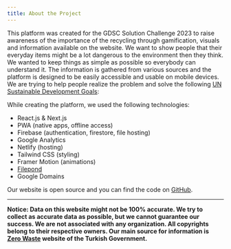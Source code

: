 ```yaml
---
title: About the Project
---
```


This platform was created for the GDSC Solution Challenge 2023 to raise awareness of the importance of the recycling through gamification, visuals and information available on the website. We want to show people that their everyday items might be a lot dangerous to the environment then they think. We wanted to keep things as simple as possible so everybody can understand it. The information is gathered from various sources and the platform is designed to be easily accessible and usable on mobile devices. We are trying to help people realize the problem and solve the following [UN Sustainable Development Goals](https://sdgs.un.org/goals):

<TargetedGoals />

While creating the platform, we used the following technologies:

- React.js & Next.js
- PWA (native apps, offline access)
- Firebase (authentication, firestore, file hosting)
- Google Analytics
- Netlify (hosting)
- Tailwind CSS (styling)
- Framer Motion (animations)
- [Filepond](https://pqina.nl)
- Google Domains

Our website is open source and you can find the code on [GitHub](https://github.com/dhanusha483/recycling.git).

---

**Notice: Data on this website might not be 100% accurate. We try to collect as accurate data as possible, but we cannot guarantee our success. We are not associated with any organization. All copyrights belong to their respective owners. Our main source for information is [Zero Waste](http://zerowaste.gov.tr/) website of the Turkish Government.**
